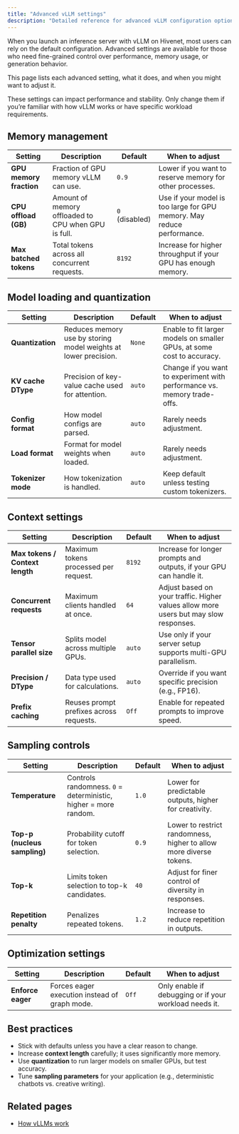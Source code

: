 ```yaml
---
title: "Advanced vLLM settings"
description: "Detailed reference for advanced vLLM configuration options in Compute with Hivenet."
---
```


When you launch an inference server with vLLM on Hivenet, most users can rely on the default configuration. Advanced settings are available for those who need fine-grained control over performance, memory usage, or generation behavior.

This page lists each advanced setting, what it does, and when you might want to adjust it.

<Warning>
   These settings can impact performance and stability. Only change them if you’re familiar with how vLLM works or have specific workload requirements. 
</Warning>

## Memory management

| Setting                 | Description                                         | Default        | When to adjust                                                         |
| ----------------------- | --------------------------------------------------- | -------------- | ---------------------------------------------------------------------- |
| **GPU memory fraction** | Fraction of GPU memory vLLM can use.                | `0.9`          | Lower if you want to reserve memory for other processes.               |
| **CPU offload (GB)**    | Amount of memory offloaded to CPU when GPU is full. | `0` (disabled) | Use if your model is too large for GPU memory. May reduce performance. |
| **Max batched tokens**  | Total tokens across all concurrent requests.        | `8192`         | Increase for higher throughput if your GPU has enough memory.          |

## Model loading and quantization

| Setting            | Description                                                     | Default | When to adjust                                                           |
| ------------------ | --------------------------------------------------------------- | ------- | ------------------------------------------------------------------------ |
| **Quantization**   | Reduces memory use by storing model weights at lower precision. | `None`  | Enable to fit larger models on smaller GPUs, at some cost to accuracy.   |
| **KV cache DType** | Precision of key-value cache used for attention.                | `auto`  | Change if you want to experiment with performance vs. memory trade-offs. |
| **Config format**  | How model configs are parsed.                                   | `auto`  | Rarely needs adjustment.                                                 |
| **Load format**    | Format for model weights when loaded.                           | `auto`  | Rarely needs adjustment.                                                 |
| **Tokenizer mode** | How tokenization is handled.                                    | `auto`  | Keep default unless testing custom tokenizers.                           |

## Context settings

| Setting                         | Description                             | Default | When to adjust                                                                       |
| ------------------------------- | --------------------------------------- | ------- | ------------------------------------------------------------------------------------ |
| **Max tokens / Context length** | Maximum tokens processed per request.   | `8192`  | Increase for longer prompts and outputs, if your GPU can handle it.                  |
| **Concurrent requests**         | Maximum clients handled at once.        | `64`    | Adjust based on your traffic. Higher values allow more users but may slow responses. |
| **Tensor parallel size**        | Splits model across multiple GPUs.      | `auto`  | Use only if your server setup supports multi-GPU parallelism.                        |
| **Precision / DType**           | Data type used for calculations.        | `auto`  | Override if you want specific precision (e.g., FP16).                                |
| **Prefix caching**              | Reuses prompt prefixes across requests. | `Off`   | Enable for repeated prompts to improve speed.                                        |

## Sampling controls

| Setting                      | Description                                                     | Default | When to adjust                                                     |
| ---------------------------- | --------------------------------------------------------------- | ------- | ------------------------------------------------------------------ |
| **Temperature**              | Controls randomness. `0` = deterministic, higher = more random. | `1.0`   | Lower for predictable outputs, higher for creativity.              |
| **Top-p (nucleus sampling)** | Probability cutoff for token selection.                         | `0.9`   | Lower to restrict randomness, higher to allow more diverse tokens. |
| **Top-k**                    | Limits token selection to top-k candidates.                     | `40`    | Adjust for finer control of diversity in responses.                |
| **Repetition penalty**       | Penalizes repeated tokens.                                      | `1.2`   | Increase to reduce repetition in outputs.                          |

## Optimization settings

| Setting           | Description                                   | Default | When to adjust                                         |
| ----------------- | --------------------------------------------- | ------- | ------------------------------------------------------ |
| **Enforce eager** | Forces eager execution instead of graph mode. | `Off`   | Only enable if debugging or if your workload needs it. |

## Best practices

- Stick with defaults unless you have a clear reason to change.
- Increase **context length** carefully; it uses significantly more memory.
- Use **quantization** to run larger models on smaller GPUs, but test accuracy.
- Tune **sampling parameters** for your application (e.g., deterministic chatbots vs. creative writing).

## Related pages

- [How vLLMs work](/articles/essentials/how-to-vllm)
